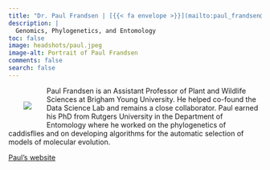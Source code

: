 ```yaml
---
title: "Dr. Paul Frandsen | [{{< fa envelope >}}](mailto:paul_frandsen@byu.edu)"
description: |
  Genomics, Phylogenetics, and Entomology
toc: false
image: headshots/paul.jpeg
image-alt: Portrait of Paul Frandsen
comments: false
search: false
---
```

::: {.content-container}
::: {.header-block}

<div>
  <div style="float: left; position: relative; top: 0px; padding: 30px;">
  ![](headshots/paul.jpeg)
  </div>

Paul Frandsen is an Assistant Professor of Plant and Wildlife Sciences at Brigham Young University. He helped co-found the Data Science Lab and remains a close collaborator. Paul earned his PhD from Rutgers University in the Department of Entomology where he worked on the phylogenetics of caddisflies and on developing algorithms for the automatic selection of models of molecular evolution.

[Paul's website](http://paulfrandsen.com/)
</div>
:::
:::